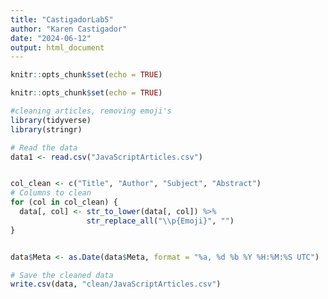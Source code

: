 ```yaml
---
title: "CastigadorLab5"
author: "Karen Castigador"
date: "2024-06-12"
output: html_document
---
```


```r
knitr::opts_chunk$set(echo = TRUE)
```

```r
knitr::opts_chunk$set(echo = TRUE)
```


```r
#cleaning articles, removing emoji's 
library(tidyverse)  
library(stringr)    

# Read the data
data1 <- read.csv("JavaScriptArticles.csv")


col_clean <- c("Title", "Author", "Subject", "Abstract")  
# Columns to clean
for (col in col_clean) {
  data[, col] <- str_to_lower(data[, col]) %>%
                 str_replace_all("\\p{Emoji}", "")
}


data$Meta <- as.Date(data$Meta, format = "%a, %d %b %Y %H:%M:%S UTC")                      

# Save the cleaned data
write.csv(data, "clean/JavaScriptArticles.csv")

```